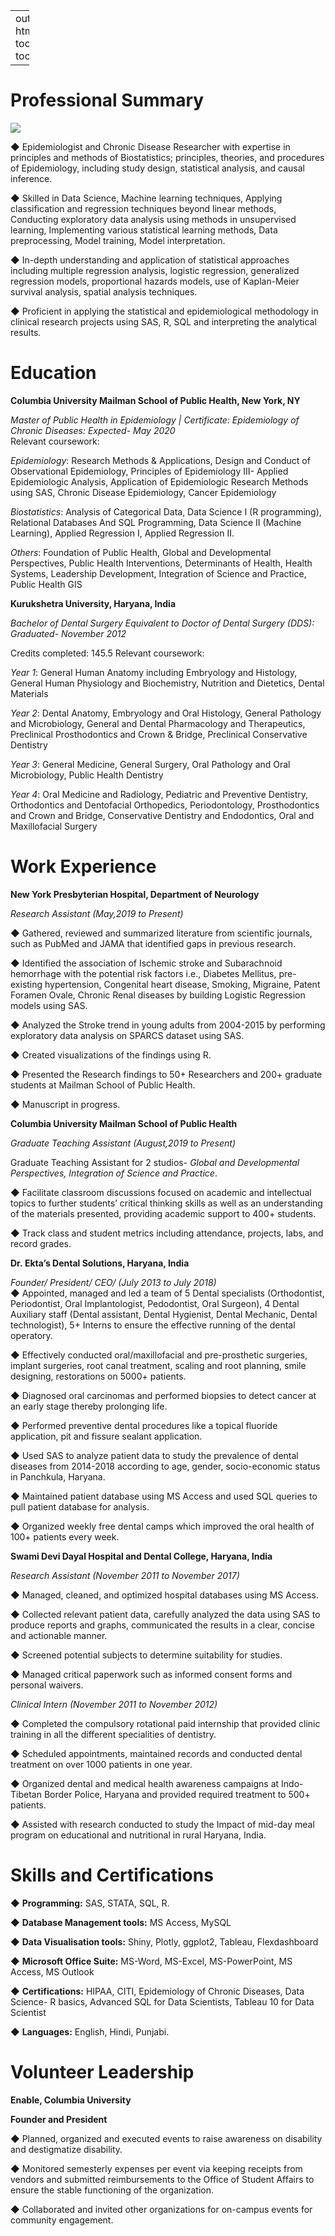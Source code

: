 

---
output: 
  html_document:
    toc: true
    toc_float: true
    
---


# Professional Summary

![](epi.png)


◆ Epidemiologist and Chronic Disease Researcher with expertise in principles and methods of Biostatistics; principles, theories, and procedures of Epidemiology, including study design, statistical analysis, and causal inference.

◆ Skilled in Data Science, Machine learning techniques, Applying classification and regression techniques beyond linear methods, Conducting exploratory data analysis using methods in unsupervised learning, Implementing various statistical learning methods, Data preprocessing, Model training, Model interpretation.

◆ In-depth understanding and application of statistical approaches including multiple regression analysis, logistic regression, generalized regression models, proportional hazards models, use of Kaplan-Meier survival analysis, spatial analysis techniques.

◆ Proficient in applying the statistical and epidemiological methodology in clinical research projects using SAS, R, SQL and interpreting the analytical results.

# Education

**Columbia University Mailman School of Public Health, New York, NY**

_Master of Public Health in Epidemiology | Certificate: Epidemiology of Chronic Diseases: Expected- May 2020_                                              
Relevant coursework:
  
_Epidemiology_: Research Methods & Applications, Design and Conduct of Observational Epidemiology, Principles of Epidemiology III- Applied Epidemiologic Analysis, Application of Epidemiologic Research Methods using SAS, Chronic Disease Epidemiology, Cancer Epidemiology

_Biostatistics_: Analysis of Categorical Data, Data Science I (R programming), Relational Databases And SQL Programming, Data Science II (Machine Learning), Applied Regression I, Applied Regression II.

_Others_: Foundation of Public Health, Global and Developmental Perspectives, Public Health Interventions, Determinants of Health, Health Systems, Leadership Development, Integration of Science and Practice, Public Health GIS

**Kurukshetra University, Haryana, India**

_Bachelor of Dental Surgery Equivalent to Doctor of Dental Surgery (DDS): Graduated- November 2012_ 

Credits completed: 145.5
Relevant coursework: 

_Year 1_: General Human Anatomy including Embryology and Histology, General Human Physiology and Biochemistry, Nutrition and Dietetics, Dental Materials

_Year 2_: Dental Anatomy, Embryology and Oral Histology, General Pathology and Microbiology, General and Dental Pharmacology and Therapeutics, Preclinical Prosthodontics and Crown & Bridge, Preclinical Conservative Dentistry

_Year 3_: General Medicine, General Surgery, Oral Pathology and Oral Microbiology, Public Health Dentistry

_Year 4_: Oral Medicine and Radiology, Pediatric and Preventive Dentistry, Orthodontics and Dentofacial Orthopedics, Periodontology, Prosthodontics and Crown and Bridge, Conservative Dentistry and Endodontics, Oral and Maxillofacial Surgery

# Work Experience

**New York Presbyterian Hospital, Department of Neurology** 

_Research Assistant (May,2019 to Present)_  
  
◆ Gathered, reviewed and summarized literature from scientific journals, such as PubMed and JAMA that identified gaps in previous research.

◆ Identified the association of Ischemic stroke and Subarachnoid hemorrhage with the potential risk factors i.e., Diabetes Mellitus, pre-existing hypertension, Congenital heart disease, Smoking, Migraine, Patent Foramen Ovale, Chronic Renal diseases by building Logistic Regression models using SAS. 

◆ Analyzed the Stroke trend in young adults from 2004-2015 by performing exploratory data analysis on SPARCS dataset using SAS.

◆ Created visualizations of the findings using R.

◆ Presented the Research findings to 50+ Researchers and 200+ graduate students at Mailman School of Public Health.

◆ Manuscript in progress.
  
**Columbia University Mailman School of Public Health**

_Graduate Teaching Assistant (August,2019 to Present)_ 
  
Graduate Teaching Assistant for 2 studios- _Global and Developmental Perspectives, Integration of Science and  Practice_.
  
◆ Facilitate classroom discussions focused on academic and intellectual topics to further students' critical thinking skills as well as an understanding of the materials presented, providing academic support to 400+ students.

◆ Track class and student metrics including attendance, projects, labs, and record grades.

**Dr. Ekta’s Dental Solutions, Haryana, India** 

_Founder/ President/ CEO/ (July 2013 to July 2018)_                                                                                                                   
◆ Appointed, managed and led a team of 5 Dental specialists (Orthodontist, Periodontist, Oral Implantologist, Pedodontist, Oral Surgeon), 4 Dental Auxiliary staff (Dental assistant, Dental Hygienist, Dental Mechanic, Dental technologist), 5+ Interns to ensure the effective running of the dental operatory.

◆ Effectively conducted oral/maxillofacial and pre-prosthetic surgeries, implant surgeries, root canal treatment, scaling and root planning, smile designing, restorations on 5000+ patients.

◆ Diagnosed oral carcinomas and performed biopsies to detect cancer at an early stage thereby prolonging life.

◆ Performed preventive dental procedures like a topical fluoride application, pit and fissure sealant application.

◆ Used SAS to analyze patient data to study the prevalence of dental diseases from 2014-2018 according to age, gender, socio-economic status in Panchkula, Haryana.

◆ Maintained patient database using MS Access and used SQL queries to pull patient database for analysis.

◆ Organized weekly free dental camps which improved the oral health of 100+ patients every week.

**Swami Devi Dayal Hospital and Dental College, Haryana, India**  

_Research Assistant (November 2011 to November 2017)_

◆ Managed, cleaned, and optimized hospital databases using MS Access.

◆ Collected relevant patient data, carefully analyzed the data using SAS to produce reports and graphs, communicated the results in a clear, concise and actionable manner.

◆ Screened potential subjects to determine suitability for studies.

◆ Managed critical paperwork such as informed consent forms and personal waivers.

_Clinical Intern (November 2011 to November 2012)_

◆	Completed the compulsory rotational paid internship that provided clinic training in all the different specialities of dentistry.

◆	Scheduled appointments, maintained records and conducted dental treatment on over 1000 patients in one year.

◆	Organized dental and medical health awareness campaigns at Indo-Tibetan Border Police, Haryana and provided required treatment to 500+ patients.

◆	Assisted with research conducted to study the Impact of mid-day meal program on educational and nutritional in rural Haryana, India.

# Skills and Certifications

◆ **Programming:** SAS, STATA, SQL, R. 

◆ **Database Management tools:** MS Access, MySQL

◆ **Data Visualisation tools:** Shiny, Plotly, ggplot2, Tableau, Flexdashboard 

◆ **Microsoft Office Suite:** MS-Word, MS-Excel, MS-PowerPoint, MS Access, MS Outlook

◆ **Certifications:** HIPAA, CITI, Epidemiology of Chronic Diseases, Data Science- R basics, Advanced SQL for Data Scientists, Tableau 10 for Data Scientist

◆ **Languages:** English, Hindi, Punjabi.

# Volunteer Leadership 

**Enable, Columbia University** 

**Founder and President** 

◆ Planned, organized and executed events to raise awareness on disability and destigmatize disability.

◆ Monitored semesterly expenses per event via keeping receipts from vendors and submitted reimbursements to the Office of Student Affairs to ensure the stable functioning of the organization.

◆ Collaborated and invited other organizations for on-campus events for community engagement.




